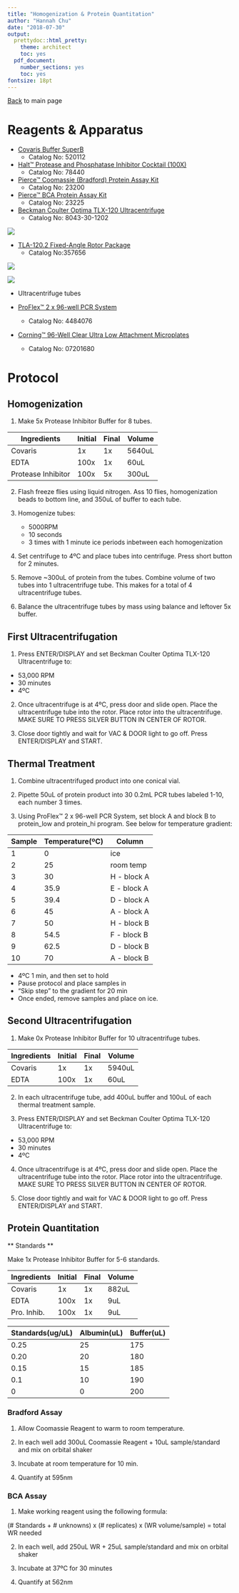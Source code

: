 ```yaml
---
title: "Homogenization & Protein Quantitation"
author: "Hannah Chu"
date: "2018-07-30"
output:
  prettydoc::html_pretty:
    theme: architect
    toc: yes
  pdf_document:
    number_sections: yes
    toc: yes
fontsize: 18pt
---
```


[Back](https://adnguyen.github.io/Hahn_lab_protocols/) to main page

# Reagents & Apparatus

* [Covaris Buffer SuperB](http://covaris.corecommerce.com/Protein-Extraction-Buffer-SuperB-p215.html)
    * Catalog No: 520112
  
* [Halt™ Protease and Phosphatase Inhibitor Cocktail (100X)](https://www.thermofisher.com/order/catalog/product/78440)
    * Catalog No: 78440
  
* [Pierce™ Coomassie (Bradford) Protein Assay Kit](https://www.thermofisher.com/order/catalog/product/23200)
    * Catalog No:  23200
  
* [Pierce™ BCA Protein Assay Kit](https://www.thermofisher.com/order/catalog/product/23225)
    * Catalog No:  23225
  
* [Beckman Coulter Optima TLX-120 Ultracentrifuge](https://gmi-inc.com/beckman-coulter-optima-tlx-120-ultracentrifuge.html)
    * Catalog No:  8043-30-1202
  
![](https://user-images.githubusercontent.com/26017826/43428700-a3b127a0-942d-11e8-9c0b-fbf172e24443.JPG)

* [TLA-120.2 Fixed-Angle Rotor Package](https://www.beckman.com/centrifuges/rotors/fixed-angle/357656)
    * Catalog No:357656
  
![](https://user-images.githubusercontent.com/26017826/43428701-a3d7ab50-942d-11e8-82d6-c3a5c5643f6f.JPG)

![](https://user-images.githubusercontent.com/26017826/43428702-a40d390a-942d-11e8-91aa-53efd4703d23.JPG)

* Ultracentrifuge tubes

* [ProFlex™ 2 x 96-well PCR System](https://www.thermofisher.com/order/catalog/product/4484076)
    * Catalog No: 4484076

* [Corning™ 96-Well Clear Ultra Low Attachment Microplates](https://www.fishersci.com/shop/products/costar-clear-multiple-well-plates/07201680)
    * Catalog No: 07201680

# Protocol 

## Homogenization

1. Make 5x Protease Inhibitor Buffer for 8 tubes. 

| Ingredients | Initial | Final | Volume |
| ----------- | ------- | ----- | ------ |
| Covaris     | 1x      | 1x    | 5640uL |
| EDTA        | 100x    | 1x    | 60uL   |
| Protease Inhibitor | 100x | 5x | 300uL |

2. Flash freeze flies using liquid nitrogen. Ass 10 flies, homogenization beads to bottom line, and 350uL of buffer to each tube.

3. Homogenize tubes:
    * 5000RPM
    * 10 seconds
    * 3 times with 1 minute ice periods inbetween each homogenization

4. Set centrifuge to 4ºC and place tubes into centrifuge. Press short button for 2 minutes.

5. Remove ~300uL of protein from the tubes. Combine volume of two tubes into 1 ultracentrifuge tube. This makes for a total of 4 ultracentrifuge tubes. 

6. Balance the ultracentrifuge tubes by mass using balance and leftover 5x buffer. 

## First Ultracentrifugation

1. Press ENTER/DISPLAY and set Beckman Coulter Optima TLX-120 Ultracentrifuge to:
  * 53,000 RPM
  * 30 minutes
  * 4ºC
  
2. Once ultracentrifuge is at 4ºC, press door and slide open. Place the ultracentrifuge tube into the rotor. Place rotor into the ultracentrifuge. MAKE SURE TO PRESS SILVER BUTTON IN CENTER OF ROTOR.

3. Close door tightly and wait for VAC & DOOR light to go off. Press ENTER/DISPLAY and START.

## Thermal Treatment

1. Combine ultracentrifuged product into one conical vial.

2. Pipette 50uL of protein product into 30 0.2mL PCR tubes labeled 1-10, each number 3 times. 

3. Using ProFlex™ 2 x 96-well PCR System, set block A and block B to protein_low and protein_hi program. See below for temperature gradient:

| Sample | Temperature(ºC) | Column         | 
| -----  | --------------- | -------------- |
| 1      | 0               | ice            | 
| 2      | 25              | room temp      | 
| 3      | 30              | H - block A    | 
| 4      | 35.9            | E - block A    | 
| 5      | 39.4            | D - block A    | 
| 6      | 45              | A - block A    | 
| 7      | 50              | H - block B    | 
| 8      | 54.5            | F - block B    | 
| 9      | 62.5            | D - block B    | 
| 10     | 70              | A - block B    | 

  * 4ºC 1 min, and then set to hold
  * Pause protocol and place samples in
  * "Skip step" to the gradient for 20 min
  * Once ended, remove samples and place on ice.
  
## Second Ultracentrifugation

1. Make 0x Protease Inhibitor Buffer for 10 ultracentrifuge tubes. 

| Ingredients | Initial | Final | Volume |
| ----------- | ------- | ----- | ------ |
| Covaris     | 1x      | 1x    | 5940uL |
| EDTA        | 100x    | 1x    | 60uL   |

2. In each ultracentrifuge tube, add 400uL buffer and 100uL of each thermal treatment sample. 

3. Press ENTER/DISPLAY and set Beckman Coulter Optima TLX-120 Ultracentrifuge to:
  * 53,000 RPM
  * 30 minutes
  * 4ºC
  
4. Once ultracentrifuge is at 4ºC, press door and slide open. Place the ultracentrifuge tube into the rotor. Place rotor into the ultracentrifuge. MAKE SURE TO PRESS SILVER BUTTON IN CENTER OF ROTOR.

5. Close door tightly and wait for VAC & DOOR light to go off. Press ENTER/DISPLAY and START.

## Protein Quantitation

** Standards **

Make 1x Protease Inhibitor Buffer for 5-6 standards. 

| Ingredients | Initial | Final | Volume |
| ----------- | ------- | ----- | ------ |
| Covaris     | 1x      | 1x    | 882uL  |
| EDTA        | 100x    | 1x    | 9uL    |
| Pro. Inhib. | 100x    | 1x    | 9uL    |

| Standards(ug/uL)   | Albumin(uL) | Buffer(uL) |
| ------------------ | ----------- | ---------- | 
| 0.25               |  25         | 175        |
| 0.20               |  20         | 180        |
| 0.15               |  15         | 185        |
| 0.1                |  10         | 190        |
| 0                  |  0          | 200        |


### Bradford Assay

1. Allow Coomassie Reagent to warm to room temperature.

2. In each well add 300uL Coomassie Reagent + 10uL sample/standard and mix on orbital shaker

3. Incubate at room temperature for 10 min.

4. Quantify at 595nm

### BCA Assay

1. Make working reagent using the following formula:

(# Standards + # unknowns) x (# replicates) x (WR volume/sample) = total WR needed

2. In each well, add 250uL WR + 25uL sample/standard and mix on orbital shaker

3. Incubate at 37ºC for 30 minutes

4. Quantify at 562nm
